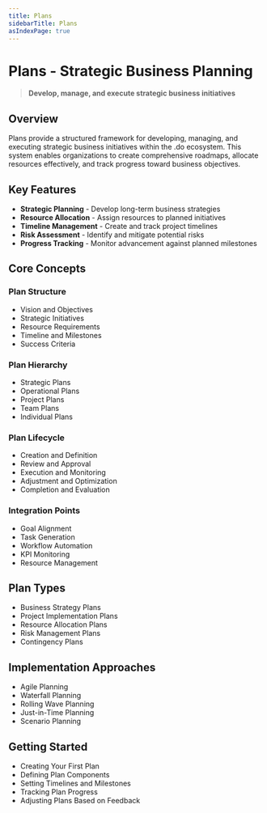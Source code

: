 ```yaml
---
title: Plans
sidebarTitle: Plans
asIndexPage: true
---
```


# Plans - Strategic Business Planning

> **Develop, manage, and execute strategic business initiatives**

## Overview

Plans provide a structured framework for developing, managing, and executing strategic business initiatives within the .do ecosystem. This system enables organizations to create comprehensive roadmaps, allocate resources effectively, and track progress toward business objectives.

## Key Features

- **Strategic Planning** - Develop long-term business strategies
- **Resource Allocation** - Assign resources to planned initiatives
- **Timeline Management** - Create and track project timelines
- **Risk Assessment** - Identify and mitigate potential risks
- **Progress Tracking** - Monitor advancement against planned milestones

## Core Concepts

### Plan Structure

- Vision and Objectives
- Strategic Initiatives
- Resource Requirements
- Timeline and Milestones
- Success Criteria

### Plan Hierarchy

- Strategic Plans
- Operational Plans
- Project Plans
- Team Plans
- Individual Plans

### Plan Lifecycle

- Creation and Definition
- Review and Approval
- Execution and Monitoring
- Adjustment and Optimization
- Completion and Evaluation

### Integration Points

- Goal Alignment
- Task Generation
- Workflow Automation
- KPI Monitoring
- Resource Management

## Plan Types

- Business Strategy Plans
- Project Implementation Plans
- Resource Allocation Plans
- Risk Management Plans
- Contingency Plans

## Implementation Approaches

- Agile Planning
- Waterfall Planning
- Rolling Wave Planning
- Just-in-Time Planning
- Scenario Planning

## Getting Started

- Creating Your First Plan
- Defining Plan Components
- Setting Timelines and Milestones
- Tracking Plan Progress
- Adjusting Plans Based on Feedback

